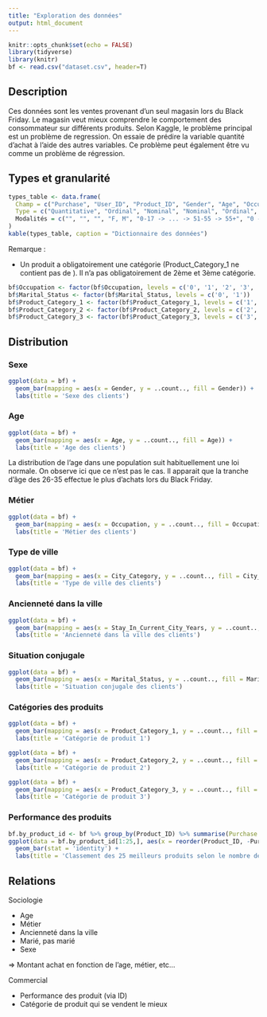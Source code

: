 ```yaml
---
title: "Exploration des données"
output: html_document
---
```


```r
knitr::opts_chunk$set(echo = FALSE)
library(tidyverse)
library(knitr)
bf <- read.csv("dataset.csv", header=T)
```

## Description
Ces données sont les ventes provenant d'un seul magasin lors du Black Friday.
Le magasin veut mieux comprendre le comportement des consommateur sur différents produits.
Selon Kaggle, le problème principal est un problème de regression. On essaie de prédire la variable quantité d'achat à l'aide des autres variables. Ce problème peut également être vu comme un problème de régression.

## Types et granularité

```r
types_table <- data.frame(
  Champ = c("Purchase", "User_ID", "Product_ID", "Gender", "Age", "Occupation", "City_Category", "Stay_In_Current_City_Years", "Marital_Status", "Product_Category_1", "Product_Category_2", "Product_Category_3"),
  Type = c("Quantitative", "Ordinal", "Nominal", "Nominal", "Ordinal", "Nominal", "Nominal", "Ordinal", "Nominal", "Nominal", "Nominal", "Nominal"),
  Modalités = c("", "", "", "F, M", "0-17 -> ... -> 51-55 -> 55+", "0 -> 20", "A, B, C", "0, 1, 2, 3, 4+", "0, 1", "1 -> 18", "2 -> 18 (avec NA)", "3 -> 18 (avec NA)")
)
kable(types_table, caption = "Dictionnaire des données")
```

Remarque :

- Un produit a obligatoirement une catégorie (Product_Category_1 ne contient pas de <NA>). Il n'a pas obligatoirement de 2ème et 3ème catégorie.

```r
bf$Occupation <- factor(bf$Occupation, levels = c('0', '1', '2', '3', '4', '5', '6', '7', '8', '9', '10', '11', '12', '13', '14', '15', '16', '17', '18', '19', '20'))
bf$Marital_Status <- factor(bf$Marital_Status, levels = c('0', '1'))
bf$Product_Category_1 <- factor(bf$Product_Category_1, levels = c('1', '2', '3', '4', '5', '6', '7', '8', '9', '10', '11', '12', '13', '14', '15', '16', '17', '18'))
bf$Product_Category_2 <- factor(bf$Product_Category_2, levels = c('2', '3', '4', '5', '6', '7', '8', '9', '10', '11', '12', '13', '14', '15', '16', '17', '18'))
bf$Product_Category_3 <- factor(bf$Product_Category_3, levels = c('3', '4', '5', '6', '7', '8', '9', '10', '11', '12', '13', '14', '15', '16', '17', '18'))
```

## Distribution

### Sexe

```r
ggplot(data = bf) + 
  geom_bar(mapping = aes(x = Gender, y = ..count.., fill = Gender)) + 
  labs(title = 'Sexe des clients')
```

### Age

```r
ggplot(data = bf) + 
  geom_bar(mapping = aes(x = Age, y = ..count.., fill = Age)) + 
  labs(title = 'Age des clients')
```

La distribution de l'age dans une population suit habituellement une loi normale. On observe ici que ce n'est pas le cas. Il apparait que la tranche d'âge des 26-35 effectue le plus d'achats lors du Black Friday.

### Métier

```r
ggplot(data = bf) + 
  geom_bar(mapping = aes(x = Occupation, y = ..count.., fill = Occupation)) + 
  labs(title = 'Métier des clients')
```

### Type de ville

```r
ggplot(data = bf) + 
  geom_bar(mapping = aes(x = City_Category, y = ..count.., fill = City_Category)) + 
  labs(title = 'Type de ville des clients')
```

### Ancienneté dans la ville

```r
ggplot(data = bf) + 
  geom_bar(mapping = aes(x = Stay_In_Current_City_Years, y = ..count.., fill = Stay_In_Current_City_Years)) + 
  labs(title = 'Ancienneté dans la ville des clients')
```

### Situation conjugale

```r
ggplot(data = bf) + 
  geom_bar(mapping = aes(x = Marital_Status, y = ..count.., fill = Marital_Status)) + 
  labs(title = 'Situation conjugale des clients')
```

### Catégories des produits

```r
ggplot(data = bf) + 
  geom_bar(mapping = aes(x = Product_Category_1, y = ..count.., fill = Product_Category_1)) + 
  labs(title = 'Catégorie de produit 1')
```

```r
ggplot(data = bf) + 
  geom_bar(mapping = aes(x = Product_Category_2, y = ..count.., fill = Product_Category_2)) + 
  labs(title = 'Catégorie de produit 2')
```

```r
ggplot(data = bf) + 
  geom_bar(mapping = aes(x = Product_Category_3, y = ..count.., fill = Product_Category_3)) + 
  labs(title = 'Catégorie de produit 3')
```

### Performance des produits

```r
bf.by_product_id <- bf %>% group_by(Product_ID) %>% summarise(Purchase = sum(Purchase)) %>% arrange(desc(Purchase))
ggplot(data = bf.by_product_id[1:25,], aes(x = reorder(Product_ID, -Purchase), y = Purchase)) +
  geom_bar(stat = 'identity') +
  labs(title = 'Classement des 25 meilleurs produits selon le nombre de ventes')
```

## Relations

Sociologie

- Age
- Métier
- Ancienneté dans la ville
- Marié, pas marié
- Sexe

=> Montant achat en fonction de l'age, métier, etc...

Commercial

- Performance des produit (via ID)
- Catégorie de produit qui se vendent le mieux